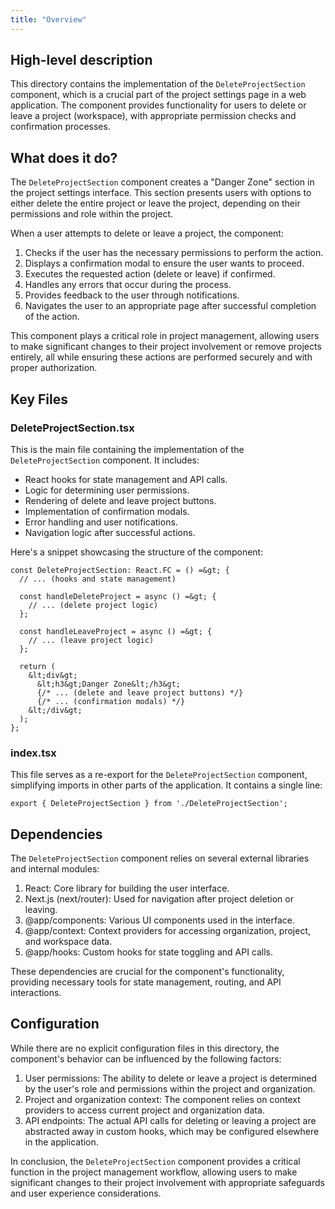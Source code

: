 ```yaml
---
title: "Overview"
---
```


## High-level description
This directory contains the implementation of the `DeleteProjectSection` component, which is a crucial part of the project settings page in a web application. The component provides functionality for users to delete or leave a project (workspace), with appropriate permission checks and confirmation processes.

## What does it do?
The `DeleteProjectSection` component creates a "Danger Zone" section in the project settings interface. This section presents users with options to either delete the entire project or leave the project, depending on their permissions and role within the project. 

When a user attempts to delete or leave a project, the component:
1. Checks if the user has the necessary permissions to perform the action.
2. Displays a confirmation modal to ensure the user wants to proceed.
3. Executes the requested action (delete or leave) if confirmed.
4. Handles any errors that occur during the process.
5. Provides feedback to the user through notifications.
6. Navigates the user to an appropriate page after successful completion of the action.

This component plays a critical role in project management, allowing users to make significant changes to their project involvement or remove projects entirely, all while ensuring these actions are performed securely and with proper authorization.

## Key Files

### DeleteProjectSection.tsx
This is the main file containing the implementation of the `DeleteProjectSection` component. It includes:
- React hooks for state management and API calls.
- Logic for determining user permissions.
- Rendering of delete and leave project buttons.
- Implementation of confirmation modals.
- Error handling and user notifications.
- Navigation logic after successful actions.

Here's a snippet showcasing the structure of the component:

```tsx
const DeleteProjectSection: React.FC = () =&gt; {
  // ... (hooks and state management)

  const handleDeleteProject = async () =&gt; {
    // ... (delete project logic)
  };

  const handleLeaveProject = async () =&gt; {
    // ... (leave project logic)
  };

  return (
    &lt;div&gt;
      &lt;h3&gt;Danger Zone&lt;/h3&gt;
      {/* ... (delete and leave project buttons) */}
      {/* ... (confirmation modals) */}
    &lt;/div&gt;
  );
};
```

### index.tsx
This file serves as a re-export for the `DeleteProjectSection` component, simplifying imports in other parts of the application. It contains a single line:

```tsx
export { DeleteProjectSection } from './DeleteProjectSection';
```

## Dependencies
The `DeleteProjectSection` component relies on several external libraries and internal modules:

1. React: Core library for building the user interface.
2. Next.js (next/router): Used for navigation after project deletion or leaving.
3. @app/components: Various UI components used in the interface.
4. @app/context: Context providers for accessing organization, project, and workspace data.
5. @app/hooks: Custom hooks for state toggling and API calls.

These dependencies are crucial for the component's functionality, providing necessary tools for state management, routing, and API interactions.

## Configuration
While there are no explicit configuration files in this directory, the component's behavior can be influenced by the following factors:

1. User permissions: The ability to delete or leave a project is determined by the user's role and permissions within the project and organization.
2. Project and organization context: The component relies on context providers to access current project and organization data.
3. API endpoints: The actual API calls for deleting or leaving a project are abstracted away in custom hooks, which may be configured elsewhere in the application.

In conclusion, the `DeleteProjectSection` component provides a critical function in the project management workflow, allowing users to make significant changes to their project involvement with appropriate safeguards and user experience considerations.
